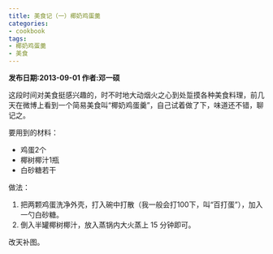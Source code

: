 ```yaml
---
title: 美食记（一）椰奶鸡蛋羹
categories:
- cookbook
tags:
- 椰奶鸡蛋羹
- 美食
---
```

<b>发布日期:2013-09-01 作者:邓一硕</b>

这段时间对美食挺感兴趣的，时不时地大动烟火之心到处踅摸各种美食料理，前几天在微博上看到一个简易美食叫“椰奶鸡蛋羹”，自己试着做了下，味道还不错，聊记之。

要用到的材料：

* 鸡蛋2个
* 椰树椰汁1瓶
* 白砂糖若干

做法：

1. 把两颗鸡蛋洗净外壳，打入碗中打散（我一般会打100下，叫“百打蛋”），加入一勺白砂糖。
2. 倒入半罐椰树椰汁，放入蒸锅内大火蒸上 15 分钟即可。

改天补图。

